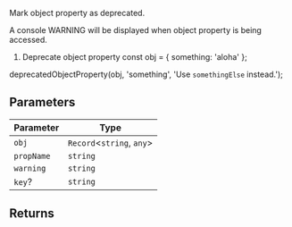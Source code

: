 Mark object property as deprecated.

A console WARNING will be displayed when object property is being accessed.

1. Deprecate object property
   const obj = { something: 'aloha' };

deprecatedObjectProperty(obj, 'something', 'Use `somethingElse` instead.');

## Parameters

| Parameter  | Type                        |
| ---------- | --------------------------- |
| `obj`      | `Record`\<`string`, `any`\> |
| `propName` | `string`                    |
| `warning`  | `string`                    |
| `key`?     | `string`                    |

## Returns
